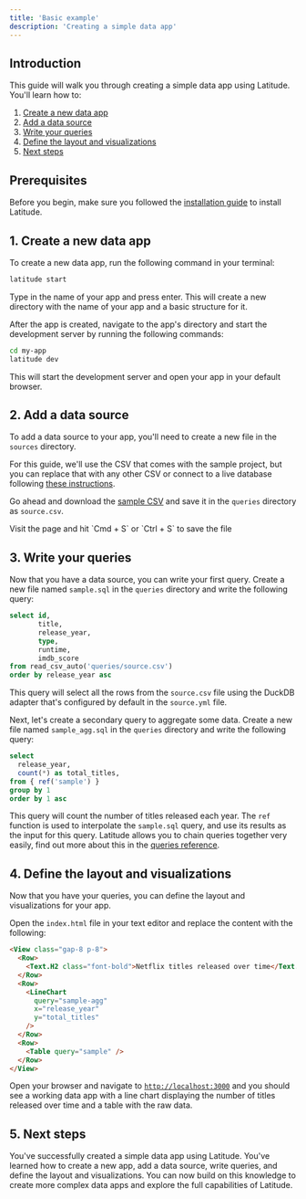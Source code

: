```yaml
---
title: 'Basic example'
description: 'Creating a simple data app'
---
```


## Introduction

This guide will walk you through creating a simple data app using Latitude. You'll learn how to:

1. [Create a new data app](#1-create-a-new-data-app)
2. [Add a data source](#2-add-a-data-source)
3. [Write your queries](#3-write-your-queries)
4. [Define the layout and visualizations](#4-define-the-layout-and-visualizations)
5. [Next steps](#5-next-steps)

## Prerequisites

Before you begin, make sure you followed the [installation guide](/guides/getting-started/installation) to install Latitude.

## 1. Create a new data app

To create a new data app, run the following command in your terminal:

```bash
latitude start
```

Type in the name of your app and press enter. This will create a new directory with the name of your app and a basic structure for it.

After the app is created, navigate to the app's directory and start the development server by running the following commands:

```bash
cd my-app
latitude dev
```

This will start the development server and open your app in your default browser.

## 2. Add a data source

To add a data source to your app, you'll need to create a new file in the `sources` directory.

For this guide, we'll use the CSV that comes with the sample project, but you can replace that with any other CSV or connect to a live database following [these instructions](/sources).

Go ahead and download the [sample CSV](https://raw.githubusercontent.com/latitude-dev/sample-netflix/main/queries/netflix.csv) and save it in the `queries` directory as `source.csv`.

<Card title="Download sample CSV" icon="link" iconType="duotone" href="https://raw.githubusercontent.com/latitude-dev/sample-netflix/main/queries/netflix.csv">
  Visit the page and hit `Cmd + S` or `Ctrl + S` to save the file
</Card>

## 3. Write your queries

Now that you have a data source, you can write your first query. Create a new file named `sample.sql` in the `queries` directory and write the following query:

```sql sample.sql
select id,
       title,
       release_year,
       type,
       runtime,
       imdb_score
from read_csv_auto('queries/source.csv')
order by release_year asc
```

This query will select all the rows from the `source.csv` file using the DuckDB adapter that's configured by default in the `source.yml` file.

Next, let's create a secondary query to aggregate some data. Create a new file named `sample_agg.sql` in the `queries` directory and write the following query:

```sql sample_agg.sql
select
  release_year,
  count(*) as total_titles,
from { ref('sample') }
group by 1
order by 1 asc
```

This query will count the number of titles released each year. The `ref` function is used to interpolate the `sample.sql` query, and use its results as the input for this query. Latitude allows you to chain queries together very easily, find out more about this in the [queries reference](/queries/advanced/reference-queries).

## 4. Define the layout and visualizations

Now that you have your queries, you can define the layout and visualizations for your app.

Open the `index.html` file in your text editor and replace the content with the following:

```html index.html
<View class="gap-8 p-8">
  <Row>
    <Text.H2 class="font-bold">Netflix titles released over time</Text.H2>
  </Row>
  <Row>
    <LineChart
      query="sample-agg"
      x="release_year"
      y="total_titles"
    />
  </Row>
  <Row>
    <Table query="sample" />
  </Row>
</View>
```

Open your browser and navigate to [`http://localhost:3000`](http://localhost:3000) and you should see a working data app with a line chart displaying the number of titles released over time and a table with the raw data.

## 5. Next steps

You've successfully created a simple data app using Latitude. You've learned how to create a new app, add a data source, write queries, and define the layout and visualizations. You can now build on this knowledge to create more complex data apps and explore the full capabilities of Latitude.
